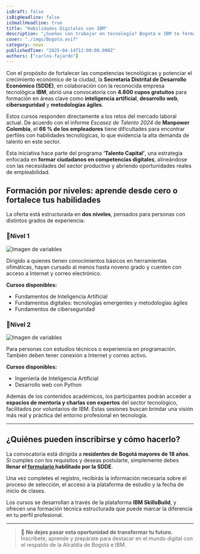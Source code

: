 ```yaml
---
isDraft: false
isBigHeadline: false
isSmallHeadline: true
title: "Habilidades Digitales con IBM"
description: "¿Sueñas con trabajar en tecnología? Bogotá e IBM te forman gratis en habilidades digitales, programación e inteligencia artificial"
cover: "./imgs/Bogota.avif"
category: news
publishedTime: "2025-04-14T12:00:00.000Z"
authors: ["carlos-fajardo"]
---
```


Con el propósito de fortalecer las competencias tecnológicas y potenciar el crecimiento económico de la ciudad, la **Secretaría Distrital de Desarrollo Económico (SDDE)**, en colaboración con la reconocida empresa tecnológica **IBM**, abrió una convocatoria con **4.800 cupos gratuitos** para formación en áreas clave como **inteligencia artificial**, **desarrollo web**, **ciberseguridad** y **metodologías ágiles**.

Estos cursos responden directamente a los retos del mercado laboral actual. De acuerdo con el informe *Escasez de Talento 2024* de **Manpower Colombia**, el **66 % de los empleadores** tiene dificultades para encontrar perfiles con habilidades tecnológicas, lo que evidencia la alta demanda de talento en este sector.

Esta iniciativa hace parte del programa **‘Talento Capital’**, una estrategia enfocada en **formar ciudadanos en competencias digitales**, alineándose con las necesidades del sector productivo y abriendo oportunidades reales de empleabilidad.


## Formación por niveles: aprende desde cero o fortalece tus habilidades

La oferta está estructurada en **dos niveles**, pensados para personas con distintos grados de experiencia:

### 🔹Nivel 1
![Imagen de variables](./imgs/Bogota2.avif)

Dirigido a quienes tienen conocimientos básicos en herramientas ofimáticas, hayan cursado al menos hasta noveno grado y cuenten con acceso a Internet y correo electrónico.

**Cursos disponibles:**
- Fundamentos de Inteligencia Artificial  
- Fundamentos digitales: tecnologías emergentes y metodologías ágiles  
- Fundamentos de ciberseguridad

### 🔹Nivel 2
![Imagen de variables](./imgs/Bogota3.avif)

Para personas con estudios técnicos o experiencia en programación. También deben tener conexión a Internet y correo activo.

**Cursos disponibles:**
- Ingeniería de Inteligencia Artificial  
- Desarrollo web con Python

Además de los contenidos académicos, los participantes podrán acceder a **espacios de mentoría y charlas con expertos** del sector tecnológico, facilitados por voluntarios de IBM. Estas sesiones buscan brindar una visión más real y práctica del entorno profesional en tecnología.

---

## ¿Quiénes pueden inscribirse y cómo hacerlo?

La convocatoria está dirigida a **residentes de Bogotá mayores de 18 años**. Si cumples con los requisitos y deseas postularte, simplemente debes **llenar el [formulario ](https://docs.google.com/forms/d/e/1FAIpQLSfMUm9GCsoUp5FrT4xS3nQSbfmSLXDhSv3I81zndMXpuoMmug/viewform) habilitado por la SDDE**.

Una vez completes el registro, recibirás la información necesaria sobre el proceso de selección, el acceso a la plataforma de estudio y la fecha de inicio de clases.

Los cursos se desarrollan a través de la plataforma **IBM SkillsBuild**, y ofrecen una formación técnica estructurada que puede marcar la diferencia en tu perfil profesional.

---

> 📌 **No dejes pasar esta oportunidad de transformar tu futuro.** Inscríbete, aprende y prepárate para destacar en el mundo digital con el respaldo de la Alcaldía de Bogotá e IBM.

